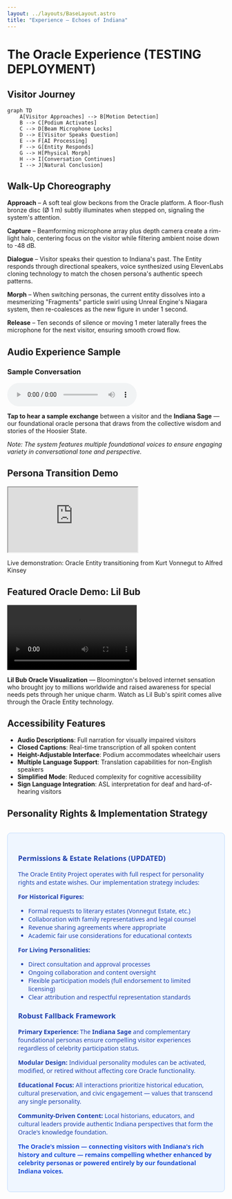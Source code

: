 ```yaml
---
layout: ../layouts/BaseLayout.astro
title: "Experience — Echoes of Indiana"
---
```



<NavBar />

<div class="max-w-4xl mx-auto px-4 py-16">

# The Oracle Experience (TESTING DEPLOYMENT)

## Visitor Journey

```mermaid
graph TD
    A[Visitor Approaches] --> B[Motion Detection]
    B --> C[Podium Activates]
    C --> D[Beam Microphone Locks]
    D --> E[Visitor Speaks Question]
    E --> F[AI Processing]
    F --> G[Entity Responds]
    G --> H[Physical Morph]
    H --> I[Conversation Continues]
    I --> J[Natural Conclusion]
```

## Walk-Up Choreography

**Approach** – A soft teal glow beckons from the Oracle platform. A floor-flush bronze disc (Ø 1 m) subtly illuminates when stepped on, signaling the system's attention.

**Capture** – Beamforming microphone array plus depth camera create a rim-light halo, centering focus on the visitor while filtering ambient noise down to -48 dB.

**Dialogue** – Visitor speaks their question to Indiana's past. The Entity responds through directional speakers, voice synthesized using ElevenLabs cloning technology to match the chosen persona's authentic speech patterns.

**Morph** – When switching personas, the current entity dissolves into a mesmerizing "Fragments" particle swirl using Unreal Engine's Niagara system, then re-coalesces as the new figure in under 1 second.

**Release** – Ten seconds of silence or moving 1 meter laterally frees the microphone for the next visitor, ensuring smooth crowd flow.

## Audio Experience Sample

<div class="my-8 bg-amber-50 border border-amber-200 rounded-lg p-6">
  <div class="text-center">
    <h3 class="text-lg font-semibold text-amber-800 mb-4">Sample Conversation</h3>
    <audio controls className="mx-auto mb-4">
      <source src="/audio/indiana_oracle_sample.m4a" type="audio/mp4" />
      Your browser does not support the audio element.
    </audio>
    <p class="text-sm text-amber-700">
      <strong>Tap to hear a sample exchange</strong> between a visitor and the <strong>Indiana Sage</strong> — 
      our foundational oracle persona that draws from the collective wisdom and stories of the Hoosier State.
    </p>
    <p class="text-xs text-amber-600 mt-2">
      <em>Note: The system features multiple foundational voices to ensure engaging variety in conversational tone and perspective.</em>
    </p>
  </div>
</div>

## Persona Transition Demo

<div class="my-8">
  <div class="aspect-video rounded-lg overflow-hidden shadow-lg">
    <iframe 
      src="https://www.youtube.com/embed/gCXBPtoBSvI?rel=0&modestbranding=1"
      class="w-full h-full"
      allow="encrypted-media"
      allowfullscreen
      title="Oracle Entity morphing from Kurt Vonnegut to Alfred Kinsey">
    </iframe>
  </div>
  <p class="text-center text-sm text-gray-400 mt-2">
    Live demonstration: Oracle Entity transitioning from Kurt Vonnegut to Alfred Kinsey
  </p>
</div>

## Featured Oracle Demo: Lil Bub

<div class="my-8">
  <div class="aspect-video rounded-lg overflow-hidden shadow-lg">
    <video controls className="w-full h-full object-cover">
      <source src="/video/lil-bub-oracle-demo.mp4" type="video/mp4" />
      Your browser does not support the video element.
    </video>
  </div>
  <p class="text-center text-sm text-gray-400 mt-2">
    <strong>Lil Bub Oracle Visualization</strong> — Bloomington's beloved internet sensation who brought joy to millions worldwide and raised awareness for special needs pets through her unique charm. Watch as Lil Bub's spirit comes alive through the Oracle Entity technology.
  </p>
</div>

## Accessibility Features

- **Audio Descriptions**: Full narration for visually impaired visitors
- **Closed Captions**: Real-time transcription of all spoken content
- **Height-Adjustable Interface**: Podium accommodates wheelchair users
- **Multiple Language Support**: Translation capabilities for non-English speakers
- **Simplified Mode**: Reduced complexity for cognitive accessibility
- **Sign Language Integration**: ASL interpretation for deaf and hard-of-hearing visitors

## Personality Rights & Implementation Strategy

<section style="all: revert; font-family: system-ui, sans-serif; background: #eff6ff; border: 1px solid #bfdbfe; border-radius: 8px; padding: 24px; margin: 32px 0; color: #1e40af;">
<div>

### Permissions & Estate Relations (UPDATED)

The Oracle Entity Project operates with full respect for personality rights and estate wishes. Our implementation strategy includes:

**For Historical Figures:**
- Formal requests to literary estates (Vonnegut Estate, etc.)
- Collaboration with family representatives and legal counsel
- Revenue sharing agreements where appropriate
- Academic fair use considerations for educational contexts

**For Living Personalities:**
- Direct consultation and approval processes
- Ongoing collaboration and content oversight
- Flexible participation models (full endorsement to limited licensing)
- Clear attribution and respectful representation standards

### Robust Fallback Framework

**Primary Experience:** The **Indiana Sage** and complementary foundational personas ensure compelling visitor experiences regardless of celebrity participation status.

**Modular Design:** Individual personality modules can be activated, modified, or retired without affecting core Oracle functionality.

**Educational Focus:** All interactions prioritize historical education, cultural preservation, and civic engagement — values that transcend any single personality.

**Community-Driven Content:** Local historians, educators, and cultural leaders provide authentic Indiana perspectives that form the Oracle's knowledge foundation.

<p class="text-sm mt-4" style="color: #1d4ed8 !important;">
<strong>The Oracle's mission — connecting visitors with Indiana's rich history and culture — remains compelling whether enhanced by celebrity personas or powered entirely by our foundational Indiana voices.</strong>
</p>

</div>
</section>